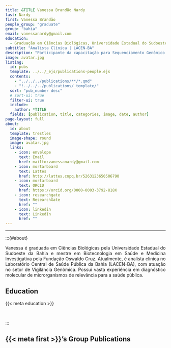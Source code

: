 ```yaml
---
title: &TITLE Vanessa Brandão Nardy
last: Nardy
first: Vanessa Brandão
people_group: "graduate"
group: "bahia"
email: vanessanardy@gmail.com
education:
  - Graduação em Ciências Biológicas, Universidade Estadual do Sudoeste da Bahia <br> Mestrado em Biotecnologia em Saúde e Medicina Investigativa, Fundação Oswaldo Cruz (FIOCRUZ)
subtitle: "Analista Clínica | LACEN-BA"
description: "Participante da capacitação para Sequenciamento Genômico e Bioinformática no projeto REVIGET"
image: avatar.jpg
listing:
  id: pubs
  template: ../../_ejs/publications-people.ejs
  contents:
    - "../../../publications/**/*.qmd"
    - "!../../../publications/_template/"
  sort: "pub_number desc"
  # sort-ui: true
  filter-ui: true
  include:
    author: *TITLE
  fields: [publication, title, categories, image, date, author]
page-layout: full
about:
  id: about
  template: trestles
  image-shape: round
  image: avatar.jpg
  links:
    - icon: envelope
      text: Email
      href: mailto:vanessanardy@gmail.com
    - icon: mortarboard
      text: Lattes
      href: http://lattes.cnpq.br/5263123650506790
    - icon: mortarboard
      text: ORCID
      href: https://orcid.org/0000-0003-3792-818X
    - icon: researchgate
      text: ResearchGate
      href: ""
    - icon: linkedin
      text: LinkedIn
      href: ""
---
```


<hr>

:::{#about}

<div style="text-align: justify">

Vanessa é graduada em Ciências Biológicas pela Universidade Estadual do Sudoeste da Bahia e mestre em Biotecnologia em Saúde e Medicina Investigativa pela Fundação Oswaldo Cruz. Atualmente, é analista clínica no Laboratório Central de Saúde Pública da Bahia (LACEN-BA), com atuação no setor de Vigilância Genômica. Possui vasta experiência em diagnóstico molecular de microrganismos de relevância para a saúde pública.

## Education
{{< meta education >}}

<br>

:::

## {{< meta first >}}'s Group Publications

:::{#pubs}
:::

